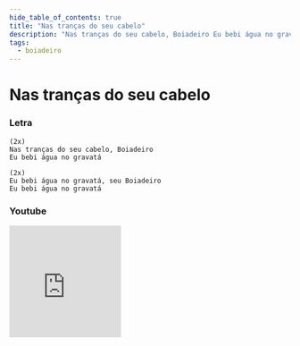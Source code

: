 ```yaml
---
hide_table_of_contents: true
title: "Nas tranças do seu cabelo"
description: "Nas tranças do seu cabelo, Boiadeiro Eu bebi água no gravatá Eu bebi água no gravatá, seu Boiadeiro Eu bebi água no gravatá"
tags:
  - boiadeiro
---
```


# Nas tranças do seu cabelo

### Letra

```text
(2x)
Nas tranças do seu cabelo, Boiadeiro
Eu bebi água no gravatá

(2x)
Eu bebi água no gravatá, seu Boiadeiro
Eu bebi água no gravatá
```

### Youtube

<iframe
  width="200"
  height="200"
  src="https://www.youtube.com/embed/t0zPDumdGK0?si=NeUbJSfBUItEuRhS"
  title="YouTube video player"
  frameborder="0"
  allow="accelerometer; autoplay; clipboard-write; encrypted-media; gyroscope; picture-in-picture; web-share"
  referrerpolicy="strict-origin-when-cross-origin"
  allowfullscreen
></iframe>